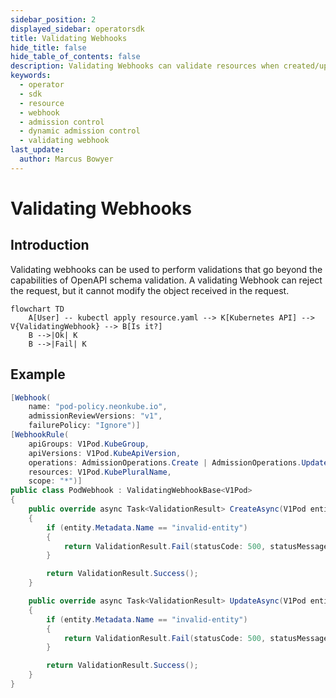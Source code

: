 ```yaml
---
sidebar_position: 2
displayed_sidebar: operatorsdk
title: Validating Webhooks
hide_title: false
hide_table_of_contents: false
description: Validating Webhooks can validate resources when created/updated.
keywords:
  - operator
  - sdk
  - resource
  - webhook
  - admission control
  - dynamic admission control
  - validating webhook
last_update:
  author: Marcus Bowyer
---
```


# Validating Webhooks

## Introduction

Validating webhooks can be used to perform validations that go beyond the
capabilities of OpenAPI schema validation. A validating Webhook can reject the
request, but it cannot modify the object received in the request.

```mermaid
flowchart TD
    A[User] -- kubectl apply resource.yaml --> K[Kubernetes API] --> V{ValidatingWebhook} --> B[Is it?]
    B -->|Ok| K
    B -->|Fail| K
```

## Example

```csharp
[Webhook(
    name: "pod-policy.neonkube.io",
    admissionReviewVersions: "v1",
    failurePolicy: "Ignore")]
[WebhookRule(
    apiGroups: V1Pod.KubeGroup,
    apiVersions: V1Pod.KubeApiVersion,
    operations: AdmissionOperations.Create | AdmissionOperations.Update,
    resources: V1Pod.KubePluralName,
    scope: "*")]
public class PodWebhook : ValidatingWebhookBase<V1Pod>
{
    public override async Task<ValidationResult> CreateAsync(V1Pod entity, bool dryRun)
    {
        if (entity.Metadata.Name == "invalid-entity")
        {
            return ValidationResult.Fail(statusCode: 500, statusMessage: "Entity name is not valid.");
        }

        return ValidationResult.Success();
    }

    public override async Task<ValidationResult> UpdateAsync(V1Pod entity, V1Pod oldEntity, bool dryRun)
    {
        if (entity.Metadata.Name == "invalid-entity")
        {
            return ValidationResult.Fail(statusCode: 500, statusMessage: "Entity name is not valid.");
        }

        return ValidationResult.Success();
    }
}
```
